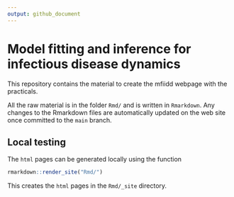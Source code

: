 ```yaml
---
output: github_document
---
```


# Model fitting and inference for infectious disease dynamics

This repository contains the material to create the mfiidd webpage with the practicals.

All the raw material is in the folder `Rmd/` and is written in `Rmarkdown`. Any
changes to the Rmarkdown files are automatically updated on the web site once
committed to the `main` branch.

## Local testing

The `html` pages can be generated locally using the function 

```r
rmarkdown::render_site("Rmd/")
```

This creates the `html` pages in the `Rmd/_site` directory. 
